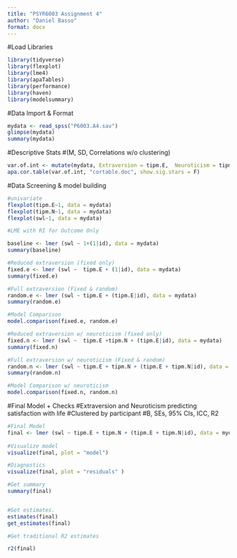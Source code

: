 ---
title: "PSYR6003 Assignment 4"
author: "Daniel Basso"
format: docx
---
#Load Libraries
```{r}
library(tidyverse)
library(flexplot)
library(lme4)
library(apaTables)
library(performance)
library(haven)
library(modelsummary)
```

#Data Import & Format
```{r}
mydata <- read_spss("P6003.A4.sav")
glimpse(mydata)
summary(mydata)
```

#Descriptive Stats
#(M, SD, Correlations w/o clustering)
```{r}
var.of.int <- mutate(mydata, Extraversion = tipm.E,  Neuroticism = tipm.N, Satisfaction.With.Life = swl, .keep = "none")
apa.cor.table(var.of.int, "cortable.doc", show.sig.stars = F)
```


#Data Screening & model building
```{r}
#univariate
flexplot(tipm.E~1, data = mydata)
flexplot(tipm.N~1, data = mydata)
flexplot(swl~1, data = mydata)

#LME with RI for Outcome Only

baseline <- lmer (swl ~ 1+(1|id), data = mydata)
summary(baseline)

#Reduced extraversion (fixed only)
fixed.e <- lmer (swl ~  tipm.E + (1|id), data = mydata)
summary(fixed.e)

#Full extraversion (Fixed & random)
random.e <- lmer (swl ~ tipm.E + (tipm.E|id), data = mydata)
summary(random.e)

#Model Comparison
model.comparison(fixed.e, random.e)

#Reduced extraversion w/ neuroticism (fixed only)
fixed.n <- lmer (swl ~  tipm.E +tipm.N + (tipm.E|id), data = mydata)
summary(fixed.n)

#Full extraversion w/ neuroticism (Fixed & random)
random.n <- lmer (swl ~ tipm.E + tipm.N + (tipm.E + tipm.N|id), data = mydata)
summary(random.n)

#Model Comparison w/ neuroticism 
model.comparison(fixed.n, random.n)
```



#Final Model + Checks
#Extraversion and Neuroticism predicting satisfaction with life
#Clustered by participant
#B, SEs, 95% CIs, ICC, R2
```{r}
#Final Model 
final <- lmer (swl ~ tipm.E + tipm.N + (tipm.E + tipm.N|id), data = mydata)
  
#Visualize model 
visualize(final, plot = "model")

#Diagnostics
visualize(final, plot = "residuals" )

#Get summary
summary(final)


#Get estimates. 
estimates(final)
get_estimates(final)

#Get traditional R2 estimates

r2(final)


```

